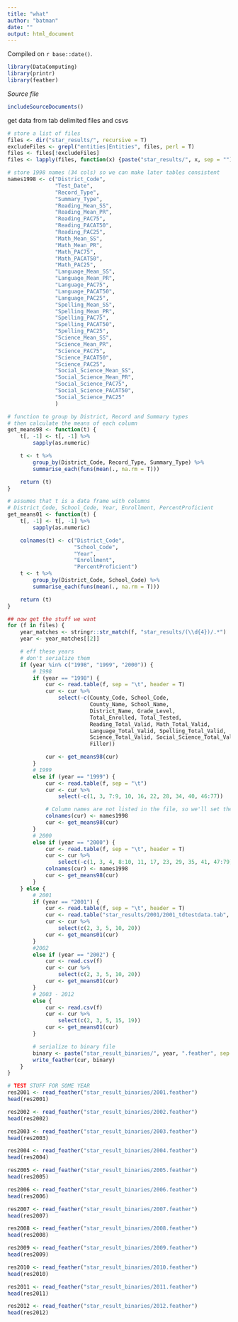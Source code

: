 ```yaml
---
title: "what"
author: "batman"
date: ""
output: html_document
---
```

<!-- leave this material as is -->
Compiled on `r base::date()`.

```r
library(DataComputing)
library(printr)
library(feather)
```
<!-- put your content after this line -->
*Source file* 
```r
includeSourceDocuments()
```

<!-- Don't edit the material above this line -->
get data from tab delimited files and csvs
```r
# store a list of files
files <- dir("star_results/", recursive = T)
excludeFiles <- grepl("entities|Entities", files, perl = T)
files <- files[!excludeFiles]
files <- lapply(files, function(x) {paste("star_results/", x, sep = "")})

# store 1998 names (34 cols) so we can make later tables consistent
names1998 <- c("District_Code",
               "Test_Date",
               "Record_Type",
               "Summary_Type",
               "Reading_Mean_SS",
               "Reading_Mean_PR",
               "Reading_PAC75",
               "Reading_PACAT50",
               "Reading_PAC25",
               "Math_Mean_SS",
               "Math_Mean_PR",
               "Math_PAC75",
               "Math_PACAT50",
               "Math_PAC25",
               "Language_Mean_SS",
               "Language_Mean_PR",
               "Language_PAC75",
               "Language_PACAT50",
               "Language_PAC25",
               "Spelling_Mean_SS",
               "Spelling_Mean_PR",
               "Spelling_PAC75",
               "Spelling_PACAT50",
               "Spelling_PAC25",
               "Science_Mean_SS",
               "Science_Mean_PR",
               "Science_PAC75",
               "Science_PACAT50",
               "Science_PAC25",
               "Social_Science_Mean_SS",
               "Social_Science_Mean_PR",
               "Social_Science_PAC75",
               "Social_Science_PACAT50",
               "Social_Science_PAC25"
               )

# function to group by District, Record and Summary types
# then calculate the means of each column
get_means98 <- function(t) {
    t[, -1] <- t[, -1] %>%
        sapply(as.numeric)

    t <- t %>%
        group_by(District_Code, Record_Type, Summary_Type) %>%
        summarise_each(funs(mean(., na.rm = T)))

    return (t)
}

# assumes that t is a data frame with columns
# District_Code, School_Code, Year, Enrollment, PercentProficient
get_means01 <- function(t) {
    t[, -1] <- t[, -1] %>%
        sapply(as.numeric)

    colnames(t) <- c("District_Code",
                     "School_Code",
                     "Year",
                     "Enrollment",
                     "PercentProficient")
    t <- t %>%
        group_by(District_Code, School_Code) %>%
        summarise_each(funs(mean(., na.rm = T)))

    return (t)
}

## now get the stuff we want
for (f in files) {
    year_matches <- stringr::str_match(f, "star_results/(\\d{4})/.*")
    year <- year_matches[[2]]

    # eff these years
    # don't serialize them
    if (year %in% c("1998", "1999", "2000")) {
        # 1998
        if (year == "1998") {
            cur <- read.table(f, sep = "\t", header = T)
            cur <- cur %>%
                select(-c(County_Code, School_Code,
                          County_Name, School_Name,
                          District_Name, Grade_Level,
                          Total_Enrolled, Total_Tested,
                          Reading_Total_Valid, Math_Total_Valid,
                          Language_Total_Valid, Spelling_Total_Valid,
                          Science_Total_Valid, Social_Science_Total_Valid,
                          Filler))

            cur <- get_means98(cur)
        } 
        # 1999
        else if (year == "1999") {
            cur <- read.table(f, sep = "\t")
            cur <- cur %>%
                select(-c(1, 3, 7:9, 10, 16, 22, 28, 34, 40, 46:77))

            # Column names are not listed in the file, so we'll set them here
            colnames(cur) <- names1998
            cur <- get_means98(cur)
        }
        # 2000
        else if (year == "2000") {
            cur <- read.table(f, sep = "\t", header = T)
            cur <- cur %>%
                select(-c(1, 3, 4, 8:10, 11, 17, 23, 29, 35, 41, 47:79))
            colnames(cur) <- names1998
            cur <- get_means98(cur)
        }
    } else {
        # 2001
        if (year == "2001") {
            cur <- read.table(f, sep = "\t", header = T)
            cur <- read.table("star_results/2001/2001_tdtestdata.tab", sep = "\t", header = T)
            cur <- cur %>%
                select(c(2, 3, 5, 10, 20))
            cur <- get_means01(cur)
        }
        #2002
        else if (year == "2002") {
            cur <- read.csv(f)
            cur <- cur %>%
                select(c(2, 3, 5, 10, 20))
            cur <- get_means01(cur)
        }
        # 2003 - 2012
        else {
            cur <- read.csv(f)
            cur <- cur %>%
                select(c(2, 3, 5, 15, 19))
            cur <- get_means01(cur)
        }

        # serialize to binary file
        binary <- paste("star_result_binaries/", year, ".feather", sep = "")
        write_feather(cur, binary)
    }
}
```

```r
# TEST STUFF FOR SOME YEAR
res2001 <- read_feather("star_result_binaries/2001.feather")
head(res2001)

res2002 <- read_feather("star_result_binaries/2002.feather")
head(res2002)

res2003 <- read_feather("star_result_binaries/2003.feather")
head(res2003)

res2004 <- read_feather("star_result_binaries/2004.feather")
head(res2004)

res2005 <- read_feather("star_result_binaries/2005.feather")
head(res2005)

res2006 <- read_feather("star_result_binaries/2006.feather")
head(res2006)

res2007 <- read_feather("star_result_binaries/2007.feather")
head(res2007)

res2008 <- read_feather("star_result_binaries/2008.feather")
head(res2008)

res2009 <- read_feather("star_result_binaries/2009.feather")
head(res2009)

res2010 <- read_feather("star_result_binaries/2010.feather")
head(res2010)

res2011 <- read_feather("star_result_binaries/2011.feather")
head(res2011)

res2012 <- read_feather("star_result_binaries/2012.feather")
head(res2012)
```
